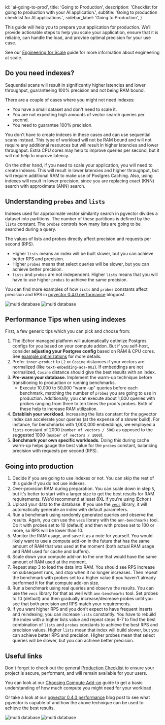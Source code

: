 
  id: 'ai-going-to-prod',
  title: 'Going to Production',
  description: 'Checklist for going to production with your AI application.',
  subtitle: 'Going to production checklist for AI applications.',
  sidebar_label: 'Going to Production',
}

This guide will help you to prepare your application for production. We'll provide actionable steps to help you scale your application, ensure that it is reliable, can handle the load, and provide optimal precision for your use case.

See our [Engineering for Scale](/docs/guides/ai/engineering-for-scale) guide for more information about engineering at scale.

## Do you need indexes?

Sequential scans will result in significantly higher latencies and lower throughput, guaranteeing 100% precision and not being RAM bound.

There are a couple of cases where you might not need indexes:

- You have a small dataset and don't need to scale it.
- You are not expecting high amounts of vector search queries per second.
- You need to guarantee 100% precision.

You don't have to create indexes in these cases and can use sequential scans instead. This type of workload will not be RAM bound and will not require any additional resources but will result in higher latencies and lower throughput. Extra CPU cores may help to improve queries per second, but it will not help to improve latency.

On the other hand, if you need to scale your application, you will need to create indexes. This will result in lower latencies and higher throughput, but will require additional RAM to make use of Postgres Caching. Also, using indexes will result in lower precision, since you are replacing exact (KNN) search with approximate (ANN) search.

## Understanding `probes` and `lists`

Indexes used for approximate vector similarity search in pgvector divides a dataset into partitions. The number of these partitions is defined by the `lists` constant. The `probes` controls how many lists are going to be searched during a query.

The values of lists and probes directly affect precision and requests per second (RPS).

- Higher `lists` means an index will be built slower, but you can achieve better RPS and precision.
- Higher `probes` means that select queries will be slower, but you can achieve better precision.
- `lists` and `probes` are not independent. Higher `lists` means that you will have to use higher `probes` to achieve the same precision.

You can find more examples of how `lists` and `probes` constants affect precision and RPS in [pgvector 0.4.0 performance](https://iechor.com/blog/pgvector-performance) blogpost.

<div>
  <img
    alt="multi database"
    className="dark:hidden"
    src="/docs/img/ai/going-prod/lists-count--light.png"
  />
  <img
    alt="multi database"
    className="hidden dark:block"
    src="/docs/img/ai/going-prod/lists-count--dark.png"
  />
</div>

## Performance Tips when using indexes

First, a few generic tips which you can pick and choose from:

1. The iEchor managed platform will automatically optimize Postgres configs for you based on your compute addon. But if you self-host, consider **adjusting your Postgres config** based on RAM & CPU cores. See [example optimizations](https://gist.github.com/egor-romanov/323e2847851bbd758081511785573c08) for more details.
2. Prefer `inner-product` to `L2` or `Cosine` distances if your vectors are normalized (like `text-embedding-ada-002`). If embeddings are not normalized, `Cosine` distance should give the best results with an index.
3. **Pre-warm your database.** Implement the warm-up technique before transitioning to production or running benchmarks.
   - Execute 10,000 to 50,000 "warm-up" queries before each benchmark, matching the number of `probes` you are going to use in production. Additionally, you can execute about 1,000 queries with probes ranging from three to ten times the prod's probes. Both of these help to increase RAM utilization.
4. **Establish your workload.** Increasing the lists constant for the pgvector index can accelerate your queries (at the expense of a slower build). For instance, for benchmarks with 1,000,000 embeddings, we employed a `lists` constant of 2000 (`number of vectors / 500`) as opposed to the suggested 1000 (`number of vectors / 1000`).
5. **Benchmark your own specific workloads.** Doing this during cache warm-up helps gauge the best value for the `probes` constant, balancing precision with requests per second (RPS).

## Going into production

1. Decide if you are going to use indexes or not. You can skip the rest of this guide if you do not use indexes.
2. Over-provision RAM during preparation. You can scale down in step `5`, but it's better to start with a larger size to get the best results for RAM requirements. (We'd recommend at least 8XL if you're using iEchor.)
3. Upload your data to the database. If you use the [`vecs`](/docs/guides/ai/python/api) library, it will automatically generate an index with default parameters.
4. Run a benchmark using randomly generated queries and observe the results. Again, you can use the `vecs` library with the `ann-benchmarks` tool. Do it with probes set to 10 (default) and then with probes set to 100 or more, so RPS will be lower than 10.
5. Monitor the RAM usage, and save it as a note for yourself. You would likely want to use a compute add-on in the future that has the same amount of RAM that was used at the moment (both actual RAM usage and RAM used for cache and buffers).
6. Scale down your compute add-on to the one that would have the same amount of RAM used at the moment.
7. Repeat step 3 to load the data into RAM. You should see RPS increase on subsequent runs, and stop when it no longer increases. Then repeat the benchmark with probes set to a higher value if you haven't already performed it for that compute add-on size.
8. Run a benchmark using real queries and observe the results. You can use the `vecs` library for that as well with `ann-benchmarks` tool. Set probes to 10 (default) and then gradually increase/decrease probes until you see that both precision and RPS match your requirements.
9. If you want higher RPS and you don't expect to have frequent inserts and reindexing, you can increase `lists` constantly. You have to rebuild the index with a higher lists value and repeat steps 6-7 to find the best combination of `lists` and `probes` constants to achieve the best RPS and precision values. Higher `lists` mean that index will build slower, but you can achieve better RPS and precision. Higher probes mean that select queries will be slower, but you can achieve better precision.

## Useful links

Don't forget to check out the general [Production Checklist](/docs/guides/platform/going-into-prod) to ensure your project is secure, performant, and will remain available for your users.

You can look at our [Choosing Compute Add-on](/docs/guides/ai/choosing-compute-addon) guide to get a basic understanding of how much compute you might need for your workload.

Or take a look at our [pgvector 0.4.0 performance](https://iechor.com/blog/pgvector-performance) blog post to see what pgvector is capable of and how the above technique can be used to achieve the best results.

<div>
  <img
    alt="multi database"
    className="dark:hidden"
    src="/docs/img/ai/going-prod/size-to-rps--light.png"
  />
  <img
    alt="multi database"
    className="hidden dark:block"
    src="/docs/img/ai/going-prod/size-to-rps--dark.png"
  />
</div>



